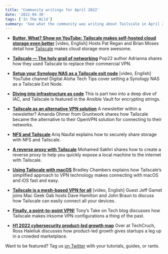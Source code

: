 ```yaml
---
title: 'Community writings for April 2022'
date: '2022-04-30'
tags: ['In The Wild']
summary: 'See what the community was writing about Tailscale in April 2022'
---
```


<NewsletterRepublishing />

- [**Butter, What? Show on YouTube: Tailscale makes self-hosted cloud storage even better**](https://www.youtube.com/watch?v=bZnaSXl2O5U) [video, English]
  Hosts Pat Regan and Brian Moses detail how [Tailscale](https://mobile.twitter.com/briancmoses) makes cloud storage more awesome.

- [**Tailscale — The holy grail of networking**](https://popagandhi.com/2022-04-tailscale/)
  Pop22 author Adrianna shares how they used Tailscale to replace their commercial VPN.

- [**Setup your Synology NAS as a Tailscale exit node**](https://www.youtube.com/watch?v=F7mqVt_pUJY) [video, English]
  YouTube channel Digital Aloha Tech Tips cover setting a Synology NAS as a Tailscale Exit Node.

- [**Diving into infrastructure as code**](https://blog.aalsuwaidi.com/posts/diving_into_iac_pt2/)
  This is part two into a deep dive of IAC, and Tailscale is featured in the Ansible Vault for encrypting strings.

- [**Tailscale as an alternative VPN solution**](https://blog.gruntwork.io/gruntwork-newsletter-april-2022-e65ed7559735)
  A newsletter within a newsletter? Amanda Ohmer from Gruntwork shares how Tailscale became the alternative to their OpenVPN solution for connecting to their networks.

- [**NFS and Tailscale**](https://ariq.nauf.al/blog/securely-sharing-storage-with-nfs-and-tailscale/)
  Ariq Naufal explains how to securely share storage with NFS and Tailscale.

- [**A reverse proxy with Tailscale**](https://www.easy-tutorials.com/a-reverse-proxy-to-help-you-quickly-expose-a-local-machine-to-the-internet/)
  Mohamed Sakhri shares how to create a reverse proxy to help you quickly expose a local machine to the internet with Tailscale.

- [**Using Tailscale with macOS**](https://9to5mac.com/2022/04/23/tailscale-ios-macos/)
  Bradley Chambers explains how Tailscale’s simplified approach to VPN technology makes connecting with macOS and iOS fast and easy.

- [**Tailscale is a mesh-based VPN for all**](https://www.macgeekgab.com/episode/925/) [video, English]
  Guest Jeff Gamet joins Mac Geek Gab hosts Dave Hamilton and John Braun to discuss how Tailscale can easily connect all your devices.

- [**Finally, a point-to-point VPN!**](https://tonystakeontech.com/2022/05/02/finally-a-point-to-point-vpn/)
  Tony’s Take on Tech blog discusses how Tailscale makes irksome VPN configurations a thing of the past.

- [**H1 2022 cybersecurity product-led growth map**](https://techcrunch.com/2022/05/02/h1-2022-cybersecurity-product-led-growth-market-map/)
  Over at TechCruch, Ross Haleliuk discusses how product-led growth gives startups a leg up in a crowded marketplace.

Want to be featured? Tag us [on Twitter](https://twitter.com/tailscale) with your tutorials, guides, or rants.
